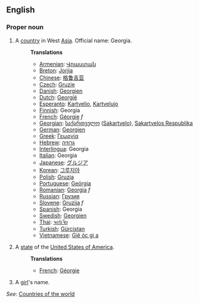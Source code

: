 ==English==

===Proper noun===

# A [[country]] in West [[Asia]]. Official name: Georgia.
#:'''Translations'''
#:*[[Armenian]]: [[Վրաստան]]
#:*[[Breton]]: [[Jorjia]]
#:*[[Chinese]]: [[格鲁吉亚]]
#:*[[Czech]]: [[Gruzie]]
#:*[[Danish]]: [[Georgien]]
#:*[[Dutch]]: [[Georgië]]
#:*[[Esperanto]]: [[Kartvelio]], [[Kartvelujo]]
#:*[[Finnish]]: Georgia
#:*[[French]]: [[Géorgie]] ''f''
#:*[[Georgian]]: [[საქართველო]] ([[Sakartvelo]]), [[Sakartvelos Respublika]]
#:*[[German]]: [[Georgien]]
#:*[[Greek]]: [[Γεωργία]]
#:*[[Hebrew]]: [[גרוזיה]]
#:*[[Interlingua]]: Georgia
#:*[[Italian]]: Georgia
#:*[[Japanese]]: [[グルジア]]
#:*[[Korean]]: [[그루지야]]
#:*[[Polish]]: [[Gruzja]]
#:*[[Portuguese]]: [[Geórgia]]
#:*[[Romanian]]: [[Georgia]] ''f''
#:*[[Russian]]: [[Грузия]]
#:*[[Slovene]]: [[Gruzija]] ''f''
#:*[[Spanish]]: Georgia
#:*[[Swedish]]: [[Georgien]]
#:*[[Thai]]: [[จอร์เจีย]]
#:*[[Turkish]]: [[Gürcistan]]
#:*[[Vietnamese]]: [[Giê óc gi a]]
# A [[state]] of the [[United States of America]].
#:'''Translations'''
#:*[[French]]: [[Géorgie]]
# A [[girl]]'s name.

''See'': [[Countries of the world]]